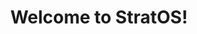 ---
title: Welcome to StratOS!
description: The official documentation for StratOS
template: splash
hero:
  tagline: Welcome to the homepage of the StratOS project!
  image:
    file: ../../assets/houston.webp
  actions:
    - text: Go to docs
      link: /guides
      icon: right-arrow
      variant: primary
    - text: Download
      icon: external
      link: "https://github.com/StratOS-Linux/StratOS-iso/releases"
---
